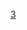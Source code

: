 {{鐵道路線|lua=1|铁道系统=Rapid KL|
|模板名稱=安邦线
|名稱={{rint|my|3}} {{lnl|Rapid KL|3}} {{rint|my|rapidkl}}
|代表色=#{{rcr|KLRT|3}}
|背景顏色=#FFFFFF
|車站列表=#冼都東#{{rcb|Rapid KL|4|ldot}}{{rint|park}} ~ #冼都#{{rcb|Rapid KL|4|ldot}}{{rint|park}} ~ #蒂蒂旺沙#{{rcb|Rapid KL|4|ldot}}{{rcb|Rapid KL|8|ldot}}{{rcb|Rapid KL|12|ldot}} ~ #布特拉世界貿易中心#{{rcb|Rapid KL|4|ldot}}{{rcb|KTM Komuter|1|lsquare}}{{rcb|KTM Komuter|2|lsquare}} ~ #苏丹依斯迈#{{rcb|Rapid KL|4|ldot}}{{rcb|Rapid KL|8|lsquare}} ~ #市政局#{{rcb|Rapid KL|4|ldot}}{{rcb|KTM Komuter|1|lsquare}}{{rcb|KTM Komuter|2|lsquare}} ~ #占美清真寺#{{rcb|Rapid KL|4|ldot}}{{rcb|Rapid KL|5|ldot}} ~ #人民广场#{{rcb|Rapid KL|4|ldot}}{{rcb|Rapid KL|9|ldot}} ~ #漢都亞#{{rcb|Rapid KL|4|ldot}}{{rcb|Rapid KL|8|ldot}} ~ #半山芭#{{rcb|Rapid KL|4|ldot}}{{rint|park}} ~ #陈秀连#{{rcb|Rapid KL|4|ldot}}{{rcb|Rapid KL|12|ldot}} ~ #美和家#{{rint|park}} ~ #馬魯里#{{rcb|Rapid KL|9|ldot}}{{rint|park}} ~ #班登再也#{{rint|park}} ~ #班登英達#{{rint|park}} ~ #千百家#{{rint|park}} ~ 丽阳（安邦） ~ #安邦#{{rint|park}}
}}<noinclude>
[[Category:吉隆坡轨道交通模板|3]]
</noinclude>